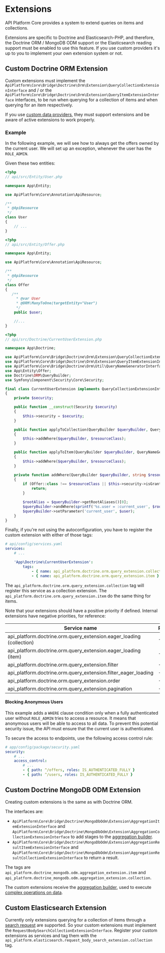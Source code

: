 # Extensions

API Platform Core provides a system to extend queries on items and collections.

Extensions are specific to Doctrine and Elasticsearch-PHP, and therefore, the Doctrine ORM / MongoDB ODM support or the Elasticsearch
reading support must be enabled to use this feature. If you use custom providers it's up to you to implement your own
extension system or not.

## Custom Doctrine ORM Extension

Custom extensions must implement the `ApiPlatform\Core\Bridge\Doctrine\Orm\Extension\QueryCollectionExtensionInterface` and / or the `ApiPlatform\Core\Bridge\Doctrine\Orm\Extension\QueryItemExtensionInterface` interfaces, to be run when querying for a collection of items and when querying for an item respectively.

If you use [custom data providers](data-providers.md), they must support extensions and be aware of active extensions to work properly.

### Example

In the following example, we will see how to always get the offers owned by the current user. We will set up an exception, whenever the user has the `ROLE_ADMIN`.

Given these two entities:

```php
<?php
// api/src/Entity/User.php

namespace App\Entity;

use ApiPlatform\Core\Annotation\ApiResource;

/**
 * @ApiResource
 */
class User
{
    // ...
}
```

```php
<?php
// api/src/Entity/Offer.php

namespace App\Entity;

use ApiPlatform\Core\Annotation\ApiResource;

/**
 * @ApiResource
 */
class Offer
{
   /**
     * @var User
     * @ORM\ManyToOne(targetEntity="User")
     */
    public $user;

    //...
}
```

```php
<?php
// api/src/Doctrine/CurrentUserExtension.php

namespace App\Doctrine;

use ApiPlatform\Core\Bridge\Doctrine\Orm\Extension\QueryCollectionExtensionInterface;
use ApiPlatform\Core\Bridge\Doctrine\Orm\Extension\QueryItemExtensionInterface;
use ApiPlatform\Core\Bridge\Doctrine\Orm\Util\QueryNameGeneratorInterface;
use App\Entity\Offer;
use Doctrine\ORM\QueryBuilder;
use Symfony\Component\Security\Core\Security;

final class CurrentUserExtension implements QueryCollectionExtensionInterface, QueryItemExtensionInterface
{
    private $security;

    public function __construct(Security $security)
    {
        $this->security = $security;
    }

    public function applyToCollection(QueryBuilder $queryBuilder, QueryNameGeneratorInterface $queryNameGenerator, string $resourceClass, string $operationName = null)
    {
        $this->addWhere($queryBuilder, $resourceClass);
    }

    public function applyToItem(QueryBuilder $queryBuilder, QueryNameGeneratorInterface $queryNameGenerator, string $resourceClass, array $identifiers, string $operationName = null, array $context = [])
    {
        $this->addWhere($queryBuilder, $resourceClass);
    }

    private function addWhere(QueryBuilder $queryBuilder, string $resourceClass): void
    {
        if (Offer::class !== $resourceClass || $this->security->isGranted('ROLE_ADMIN') || null === $user = $this->security->getUser()) {
            return;
        }

        $rootAlias = $queryBuilder->getRootAliases()[0];
        $queryBuilder->andWhere(sprintf('%s.user = :current_user', $rootAlias));
        $queryBuilder->setParameter('current_user', $user);
    }
}

```

Finally, if you're not using the autoconfiguration, you have to register the custom extension with either of those tags:

```yaml
# api/config/services.yaml
services:
    # ...

    'App\Doctrine\CurrentUserExtension':
        tags:
            - { name: api_platform.doctrine.orm.query_extension.collection }
            - { name: api_platform.doctrine.orm.query_extension.item }
```

The `api_platform.doctrine.orm.query_extension.collection` tag will register this service as a collection extension.
The `api_platform.doctrine.orm.query_extension.item` do the same thing for items.

Note that your extensions should have a positive priority if defined. Internal extensions have negative priorities, for reference:

| Service name                                                         | Priority | Class                                                                      |
| -------------------------------------------------------------------- | -------- | -------------------------------------------------------------------------- |
| api_platform.doctrine.orm.query_extension.eager_loading (collection) | -8       | ApiPlatform\Core\Bridge\Doctrine\Orm\Extension\EagerLoadingExtension       |
| api_platform.doctrine.orm.query_extension.eager_loading (item)       | -8       | ApiPlatform\Core\Bridge\Doctrine\Orm\Extension\EagerLoadingExtension       |
| api_platform.doctrine.orm.query_extension.filter                     | -16      | ApiPlatform\Core\Bridge\Doctrine\Orm\Extension\FilterExtension             |
| api_platform.doctrine.orm.query_extension.filter_eager_loading       | -17      | ApiPlatform\Core\Bridge\Doctrine\Orm\Extension\FilterEagerLoadingExtension |
| api_platform.doctrine.orm.query_extension.order                      | -32      | ApiPlatform\Core\Bridge\Doctrine\Orm\Extension\OrderExtension              |
| api_platform.doctrine.orm.query_extension.pagination                 | -64      | ApiPlatform\Core\Bridge\Doctrine\Orm\Extension\PaginationExtension         |

#### Blocking Anonymous Users

This example adds a `WHERE` clause condition only when a fully authenticated user without `ROLE_ADMIN` tries to access a resource. It means that anonymous users will be able to access to all data. To prevent this potential security issue, the API must ensure that the current user is authenticated.

To secure the access to endpoints, use the following access control rule:

```yaml
# app/config/package/security.yaml
security:
    # ...
    access_control:
        # ...
        - { path: ^/offers, roles: IS_AUTHENTICATED_FULLY }
        - { path: ^/users, roles: IS_AUTHENTICATED_FULLY }
```

## Custom Doctrine MongoDB ODM Extension

Creating custom extensions is the same as with Doctrine ORM.

The interfaces are:

-   `ApiPlatform\Core\Bridge\Doctrine\MongoDbOdm\Extension\AggregationItemExtensionInterface` and `ApiPlatform\Core\Bridge\Doctrine\MongoDbOdm\Extension\AggregationCollectionExtensionInterface` to add stages to the [aggregation builder](https://www.doctrine-project.org/projects/doctrine-mongodb-odm/en/latest/reference/aggregation-builder.html).
-   `ApiPlatform\Core\Bridge\Doctrine\MongoDbOdm\Extension\AggregationResultItemExtensionInterface` and `ApiPlatform\Core\Bridge\Doctrine\MongoDbOdm\Extension\AggregationResultCollectionExtensionInterface` to return a result.

The tags are `api_platform.doctrine_mongodb.odm.aggregation_extension.item` and `api_platform.doctrine_mongodb.odm.aggregation_extension.collection`.

The custom extensions receive the [aggregation builder](https://www.doctrine-project.org/projects/doctrine-mongodb-odm/en/latest/reference/aggregation-builder.html),
used to execute [complex operations on data](https://docs.mongodb.com/manual/aggregation/).

## Custom Elasticsearch Extension

Currently only extensions querying for a collection of items through a [search request](https://www.elastic.co/guide/en/elasticsearch/reference/current/search-request-body.html)
are supported. So your custom extensions must implement the `RequestBodySearchCollectionExtensionInterface`. Register your
custom extensions as services and tag them with the `api_platform.elasticsearch.request_body_search_extension.collection` tag.
